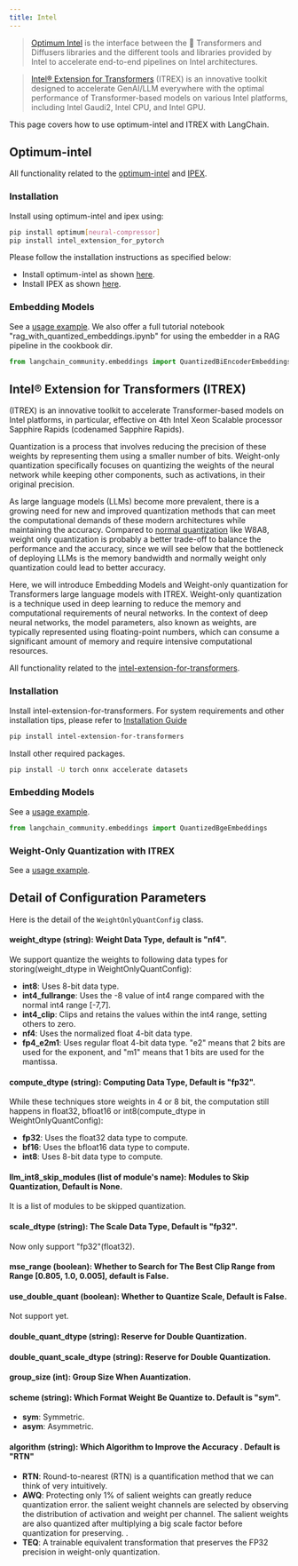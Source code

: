 ```yaml
---
title: Intel
---
```


>[Optimum Intel](https://github.com/huggingface/optimum-intel?tab=readme-ov-file#optimum-intel) is the interface between the 🤗 Transformers and Diffusers libraries and the different tools and libraries provided by Intel to accelerate end-to-end pipelines on Intel architectures.

>[Intel® Extension for Transformers](https://github.com/intel/intel-extension-for-transformers?tab=readme-ov-file#intel-extension-for-transformers) (ITREX) is an innovative toolkit designed to accelerate GenAI/LLM everywhere with the optimal performance of Transformer-based models on various Intel platforms, including Intel Gaudi2, Intel CPU, and Intel GPU.

This page covers how to use optimum-intel and ITREX with LangChain.

## Optimum-intel

All functionality related to the [optimum-intel](https://github.com/huggingface/optimum-intel.git) and [IPEX](https://github.com/intel/intel-extension-for-pytorch).

### Installation

Install using optimum-intel and ipex using:

```bash
pip install optimum[neural-compressor]
pip install intel_extension_for_pytorch
```

Please follow the installation instructions as specified below:

* Install optimum-intel as shown [here](https://github.com/huggingface/optimum-intel).
* Install IPEX as shown [here](https://intel.github.io/intel-extension-for-pytorch/index.html#installation?platform=cpu&version=v2.2.0%2Bcpu).

### Embedding Models

See a [usage example](/oss/python/integrations/text_embedding/optimum_intel).
We also offer a full tutorial notebook "rag_with_quantized_embeddings.ipynb" for using the embedder in a RAG pipeline in the cookbook dir.

```python
from langchain_community.embeddings import QuantizedBiEncoderEmbeddings
```

## Intel® Extension for Transformers (ITREX)
(ITREX) is an innovative toolkit to accelerate Transformer-based models on Intel platforms, in particular, effective on 4th Intel Xeon Scalable processor Sapphire Rapids (codenamed Sapphire Rapids).

Quantization is a process that involves reducing the precision of these weights by representing them using a smaller number of bits. Weight-only quantization specifically focuses on quantizing the weights of the neural network while keeping other components, such as activations, in their original precision.

As large language models (LLMs) become more prevalent, there is a growing need for new and improved quantization methods that can meet the computational demands of these modern architectures while maintaining the accuracy. Compared to [normal quantization](https://github.com/intel/intel-extension-for-transformers/blob/main/docs/quantization.md) like W8A8, weight only quantization is probably a better trade-off to balance the performance and the accuracy, since we will see below that the bottleneck of deploying LLMs is the memory bandwidth and normally weight only quantization could lead to better accuracy.

Here, we will introduce Embedding Models and Weight-only quantization for Transformers large language models with ITREX. Weight-only quantization is a technique used in deep learning to reduce the memory and computational requirements of neural networks. In the context of deep neural networks, the model parameters, also known as weights, are typically represented using floating-point numbers, which can consume a significant amount of memory and require intensive computational resources.

All functionality related to the [intel-extension-for-transformers](https://github.com/intel/intel-extension-for-transformers).

### Installation

Install intel-extension-for-transformers. For system requirements and other installation tips, please refer to [Installation Guide](https://github.com/intel/intel-extension-for-transformers/blob/main/docs/installation.md)

```bash
pip install intel-extension-for-transformers
```
Install other required packages.

```bash
pip install -U torch onnx accelerate datasets
```

### Embedding Models

See a [usage example](/oss/python/integrations/text_embedding/itrex).

```python
from langchain_community.embeddings import QuantizedBgeEmbeddings
```

### Weight-Only Quantization with ITREX

See a [usage example](/oss/python/integrations/llms/weight_only_quantization).

## Detail of Configuration Parameters

Here is the detail of the `WeightOnlyQuantConfig` class.

#### weight_dtype (string): Weight Data Type, default is "nf4".
We support quantize the weights to following data types for storing(weight_dtype in WeightOnlyQuantConfig):
* **int8**: Uses 8-bit data type.
* **int4_fullrange**: Uses the -8 value of int4 range compared with the normal int4 range [-7,7].
* **int4_clip**: Clips and retains the values within the int4 range, setting others to zero.
* **nf4**: Uses the normalized float 4-bit data type.
* **fp4_e2m1**: Uses regular float 4-bit data type. "e2" means that 2 bits are used for the exponent, and "m1" means that 1 bits are used for the mantissa.

#### compute_dtype (string): Computing Data Type, Default is "fp32".
While these techniques store weights in 4 or 8 bit, the computation still happens in float32, bfloat16 or int8(compute_dtype in WeightOnlyQuantConfig):
* **fp32**: Uses the float32 data type to compute.
* **bf16**: Uses the bfloat16 data type to compute.
* **int8**: Uses 8-bit data type to compute.

#### llm_int8_skip_modules (list of module's name): Modules to Skip Quantization, Default is None.
It is a list of modules to be skipped quantization.

#### scale_dtype (string): The Scale Data Type, Default is "fp32".
Now only support "fp32"(float32).

#### mse_range (boolean): Whether to Search for The Best Clip Range from Range [0.805, 1.0, 0.005], default is False.
#### use_double_quant (boolean): Whether to Quantize Scale, Default is False.
Not support yet.
#### double_quant_dtype (string): Reserve for Double Quantization.
#### double_quant_scale_dtype (string): Reserve for Double Quantization.
#### group_size (int): Group Size When Auantization.
#### scheme (string): Which Format Weight Be Quantize to. Default is "sym".
* **sym**: Symmetric.
* **asym**: Asymmetric.
#### algorithm (string): Which Algorithm to Improve the Accuracy . Default is "RTN"
* **RTN**: Round-to-nearest (RTN) is a quantification method that we can think of very intuitively.
* **AWQ**: Protecting only 1% of salient weights can greatly reduce quantization error. the salient weight channels are selected by observing the distribution of activation and weight per channel. The salient weights are also quantized after multiplying a big scale factor before quantization for preserving. .
* **TEQ**: A trainable equivalent transformation that preserves the FP32 precision in weight-only quantization.
